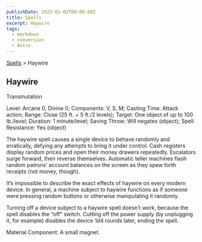 ```yaml
---
publishDate: 2023-01-02T00:00:00Z
title: Spells
excerpt: Haywire
tags:
  - markdown
  - conversion
  - Astro
---
```


[Spells](arcana-d20-srd-spells-index) > Haywire

## Haywire

Transmutation

Level: Arcane 0, Divine 0; Components: V, S, M; Casting Time: Attack action;
Range: Close (25 ft. + 5 ft./2 levels); Target: One object of up to 100
lb./level; Duration: 1 minute/level; Saving Throw: Will negates (object);
Spell Resistance: Yes (object)

The haywire spell causes a single device to behave randomly and erratically,
defying any attempts to bring it under control. Cash registers display random
prices and open their money drawers repeatedly. Escalators surge forward, then
reverse themselves. Automatic teller machines flash random patrons’ account
balances on the screen as they spew forth receipts (not money, though).

It’s impossible to describe the exact effects of haywire on every modern
device. In general, a machine subject to haywire functions as if someone were
pressing random buttons or otherwise manipulating it randomly.

Turning off a device subject to a haywire spell doesn’t work, because the
spell disables the “off” switch. Cutting off the power supply (by unplugging
it, for example) disables the device 1d4 rounds later, ending the spell.

Material Component: A small magnet.

